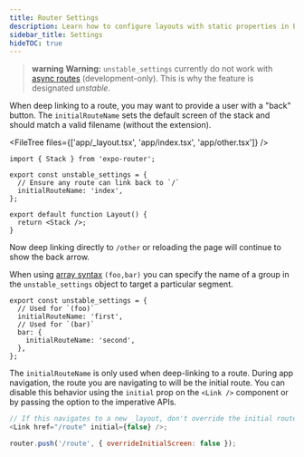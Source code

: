 ```yaml
---
title: Router Settings
description: Learn how to configure layouts with static properties in Expo Router.
sidebar_title: Settings
hideTOC: true
---
```



> **warning** **Warning:** `unstable_settings` currently do not work with [async routes](/router/reference/async-routes/) (development-only). This is why the feature is designated _unstable_.

<APIBox header="initialRouteName">

When deep linking to a route, you may want to provide a user with a "back" button. The `initialRouteName` sets the default screen of the stack and should match a valid filename (without the extension).

<FileTree files={['app/_layout.tsx', 'app/index.tsx', 'app/other.tsx']} />

```tsx app/_layout.tsx
import { Stack } from 'expo-router';

export const unstable_settings = {
  // Ensure any route can link back to `/`
  initialRouteName: 'index',
};

export default function Layout() {
  return <Stack />;
}
```

Now deep linking directly to `/other` or reloading the page will continue to show the back arrow.

When using [array syntax](/router/advanced/shared-routes/#arrays) `(foo,bar)` you can specify the name of a group in the `unstable_settings` object to target a particular segment.

```tsx other.tsx
export const unstable_settings = {
  // Used for `(foo)`
  initialRouteName: 'first',
  // Used for `(bar)`
  bar: {
    initialRouteName: 'second',
  },
};
```

The `initialRouteName` is only used when deep-linking to a route. During app navigation, the route you are navigating to will be the initial route. You can disable this behavior using the `initial` prop on the `<Link />` component or by passing the option to the imperative APIs.

```js
// If this navigates to a new _layout, don't override the initial route
<Link href="/route" initial={false} />;

router.push('/route', { overrideInitialScreen: false });
```

</APIBox>
